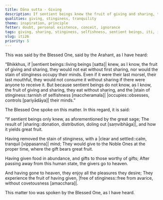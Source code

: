```yaml
---
title: Dāna sutta - Giving
description: If sentient beings knew the fruit of giving and sharing, they would not eat without first sharing, nor would the stain of stinginess occupy their minds.
qualities: giving, stinginess, tranquility
theme: inspiration, principle
fetter: doubt, personal existence, conceit, ignorance
tags: giving, sharing, stinginess, selfishness, sentient beings, iti, iti1-27
slug: iti26
priority: 5
---
```


This was said by the Blessed One, said by the Arahant, as I have heard:

“Bhikkhus, if |sentient beings::living beings [satta]| knew, as I know, the fruit of giving and sharing, they would not eat without first sharing, nor would the stain of stinginess occupy their minds. Even if it were their last morsel, their last mouthful, they would not consume it without sharing if there were anyone to receive it. But because sentient beings do not know, as I know, the fruit of giving and sharing, they eat without sharing, and the |stain of stinginess::tarnish of selfishness [maccheramala]| |occupies::obsesses, controls [pariyādāya]| their minds.”

The Blessed One spoke on this matter. In this regard, it is said:

“If sentient beings only knew,
as aforementioned by the great sage;
The result of |sharing::donation, distribution, doling out [saṃvibhāga]|,
and how it yields great fruit.

Having removed the stain of stinginess,
with a |clear and settled::calm, tranquil [vippasanna]| mind;
They would give to the Noble Ones at the proper time,
where the gift bears great fruit.

Having given food in abundance,
and gifts to those worthy of gifts;
After passing away from this human state,
the givers go to heaven.

And having gone to heaven,
they enjoy all the pleasures they desire;
They experience the fruit of having given,
|free of stinginess::free from avarice, without covetousness [amacchara]|.

This matter too was spoken by the Blessed One, as I have heard.